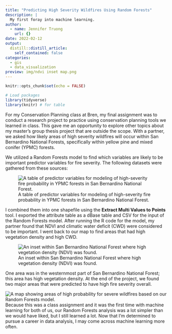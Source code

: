```yaml
---
title: "Predicting High Severity Wildfires Using Random Forests"
description: |
  My first foray into machine learning.
author:
  - name: Jennifer Truong
    url: {}
date: 2022-02-12
output:
  distill::distill_article:
    self_contained: false
categories:
  - gis
  - data_visualization
preview: img/ndvi inset map.png
---
```



```r
knitr::opts_chunk$set(echo = FALSE)

# Load packages
library(tidyverse)
library(knitr) # for table
```

For my Conservation Planning class at Bren, my final assignment was to conduct a research project to practice using conservation planning tools we learned in class. This gave me an opportunity to explore other topics about my master’s group thesis project that are outside the scope. With a partner, we asked how likely areas of high severity wildfires will occur within San Bernardino National Forests, specifically within yellow pine and mixed conifer (YPMC) forests.

We utilized a Random Forests model to find which variables are likely to be important predictor variables for fire severity. The following datasets were gathered from these sources:

![A table of predictor variables for modeling of high-severity fire probability in YPMC forests in San Bernardino National Forest.](img/data sources.png)

I combined them into one shapefile using the **Extract Multi Values to Points** tool. I exported the attribute table as a dBase table and CSV for the input of the Random Forests model. After running the R code for the model, my partner found that NDVI and climatic water deficit (CWD) were considered to be important. I went back to our map to find areas that had high vegetation density and high CWD.

![An inset within San Bernardino National Forest where high vegetation density (NDVI) was found.](img/ndvi inset map.png)

One area was in the westernmost part of San Bernardino National Forest; this area has high vegetation density. At the end of the project, we found two major areas that were predicted to have high fire severity overall.

![A map showing areas of high probability for severe wildfires based on our Random Forests model.](img/high_severity_wildfire_prob_map.png)
Because this was a class assignment and it was the first time with machine learning for both of us, our Random Forests analysis was a lot simpler than we would have liked, but I still learned a lot. Now that I'm determined to pursue a career in data analysis, I may come across machine learning more often.



